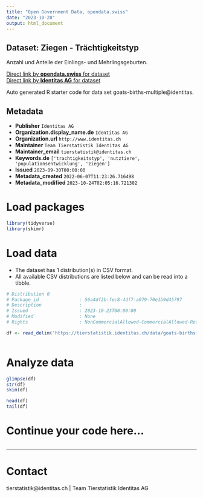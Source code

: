 ```yaml
---
title: "Open Government Data, opendata.swiss"
date: "2023-10-28"
output: html_document
---
```


## Dataset: Ziegen - Trächtigkeitstyp

Anzahl und Anteile der Einlings- und Mehrlingsgeburten.

[Direct link by **opendata.swiss** for dataset](https://opendata.swiss/de/dataset/ziegen-trachtigkeitstyp)<br>
[Direct link by **Identitas AG** for dataset](https://tierstatistik.identitas.ch/)

Auto generated R starter code for data set goats-births-multiple@identitas.

## Metadata

- **Publisher** `Identitas AG`
- **Organization.display_name.de** `Identitas AG`
- **Organization.url** `http://www.identitas.ch`
- **Maintainer** `Team Tierstatistik Identitas AG`
- **Maintainer_email** `tierstatistik@identitas.ch`
- **Keywords.de** `['trachtigkeitstyp', 'nutztiere', 'populationsentwicklung', 'ziegen']`
- **Issued** `2023-09-30T00:00:00`
- **Metadata_created** `2022-06-07T11:23:26.716498`
- **Metadata_modified** `2023-10-24T02:05:16.721302`


# Load packages

```r

library(tidyverse)
library(skimr)

```

# Load data

-   The dataset has 1 distribution(s) in CSV format.
-   All available CSV distributions are listed below and can be read into a tibble.

```r

# Distribution 0
# Package_id               : 56a4df2b-fec8-4df7-a079-70e1b9d45797
# Description              : 
# Issued                   : 2023-10-23T00:00:00
# Modified                 : None
# Rights                   : NonCommercialAllowed-CommercialAllowed-ReferenceRequired

df <- read_delim('https://tierstatistik.identitas.ch/data/goats-births-multiple.csv')



```

# Analyze data

```r

glimpse(df)
str(df)
skim(df)

head(df)
tail(df)

```

# Continue your code here...

```r

```

------------------------------------------------------------------------

# Contact

tierstatistik@identitas.ch | Team Tierstatistik Identitas AG
